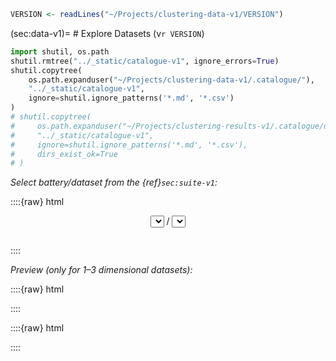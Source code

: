 ```r
VERSION <- readLines("~/Projects/clustering-data-v1/VERSION")
```

(sec:data-v1)=
# Explore Datasets (v`r VERSION`)

```python
import shutil, os.path
shutil.rmtree("../_static/catalogue-v1", ignore_errors=True)
shutil.copytree(
    os.path.expanduser("~/Projects/clustering-data-v1/.catalogue/"),
    "../_static/catalogue-v1",
    ignore=shutil.ignore_patterns('*.md', '*.csv')
)
# shutil.copytree(
#     os.path.expanduser("~/Projects/clustering-results-v1/.catalogue/original/"),
#     "../_static/catalogue-v1",
#     ignore=shutil.ignore_patterns('*.md', '*.csv'),
#     dirs_exist_ok=True
# )
```



*Select battery/dataset from the {ref}`sec:suite-v1`:*

::::{raw} html
<form style="margin-bottom: 2em">

<div style="text-align: center">
<span id="select_prev" class="btn btn-neutral float-left" title="Previous dataset"><span class="fa fa-arrow-circle-left" aria-hidden="true"></span></span>

<select id="select_battery" name="select_battery" class="btn btn-neutral">
</select>
/
<select id="select_dataset" name="select_dataset" class="btn btn-neutral">
</select>

<span id="select_next" class="btn btn-neutral float-right" title="Next dataset"><span class="fa fa-arrow-circle-right" aria-hidden="true"></span></span>
</div>

</form>
::::


*Preview (only for 1–3 dimensional datasets):*

::::{raw} html

<div id="dataset_showcase">

</div>
::::




::::{raw} html
<script type="text/javascript">

var suite =
```python
import pandas as pd
import json

batteries = [
    "wut", "sipu", "fcps", "graves", "other",
    "uci", "mnist", "g2mg", "h2mg"
]

suite = dict()
for battery in batteries:
    x = pd.read_csv(
        "~/Projects/clustering-data-v1/.catalogue/%s.csv" % battery
    )

    suite[battery] = dict()
    for dataset, labels in x.groupby("dataset", sort=False).labels:
        suite[battery][dataset] = labels.to_list()

print(json.dumps(suite))
```
;
</script>

<script type="text/javascript">
```r
cat(readLines("include-dataset-browser.js"), sep="\n")
```
</script>
::::

